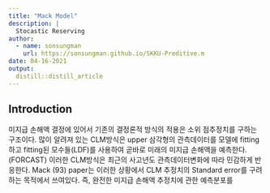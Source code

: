 ```yaml
---
title: "Mack Model"
description: |
  Stocastic Reserving
author:
  - name: sonsungman
    url: https://sonsungman.github.io/SKKU-Preditive.m
date: 04-16-2021
output:
  distill::distill_article
---
```



## Introduction


미지급 손해액 결정에 있어서 기존의 결정론적 방식의 적용은 소위 점추정치를 구하는 구조이다. 많이 알려져 있는 CLM방식은 upper 삼각형의 관측데이터를 모델에 fitting하고 fitting된 모수들(LDF)를 사용하여 곧바로 미래의 미지급 손해액을 예측한다.(FORCAST) 이러한 CLM방식은 최근의 사고년도 관측데이터변화에 따라 민감하게 반응한다. Mack (93) paper는 이러한 상황에서 CLM 추정치의 Standard error를 구려하는 목적에서 쓰여있다. 즉, 완전한 미지급 손해액 추정치에 관한 예측분포를




